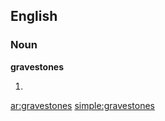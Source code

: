 ==English==

===Noun===
'''gravestones'''

# {{plural of|[[gravestone]]}}

[[ar:gravestones]]
[[simple:gravestones]]
